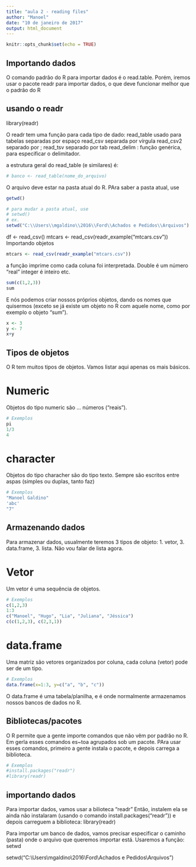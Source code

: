 ```yaml
---
title: "aula 2 - reading files"
author: "Manoel"
date: "10 de janeiro de 2017"
output: html_document
---
```


```r
knitr::opts_chunk$set(echo = TRUE)
```

## Importando dados

O comando padrão do R para importar dados é o read.table. Porém, iremos usar o pacote readr para importar dados, o que deve funcionar melhor que o padrão do R

## usando o readr

library(readr)

O readr tem uma função para cada tipo de dado:
read_table usado para tabelas separadas por espaço
read_csv separada por vírgula
read_csv2 separado por ;
read_tsv separado por tab
read_delim : função genérica, para especificar o delimitador.

a estrutura geral do read_table (e similares) é:

```r
# banco <- read_table(nome_do_arquivo)

```

O arquivo deve estar na pasta atual do R.
PAra saber a pasta atual, use

```r
getwd()

# para mudar a pasta atual, use
# setwd()
# ex.
setwd("C:\\Users\\mgaldino\\2016\\Ford\\Achados e Pedidos\\Arquivos")


```

df <- read_csv()
mtcars <- read_csv(readr_example("mtcars.csv"))
Importando objetos

```r
mtcars <- read_csv(readr_example("mtcars.csv"))
```

a função imprime como cada coluna foi interpretada.
Double é um número "real"
integer é inteiro etc.


```r
sum(c(1,2,3))
sum
```

E nós podemos criar nossos próprios objetos, dando os nomes que quisermos (exceto se já existe um objeto no R com aquele nome, como por exemplo o objeto "sum").

```r
x <- 3
y <- 7
x+y
```

## Tipos de objetos

O R tem muitos tipos de objetos. Vamos listar aqui apenas os mais básicos.

# Numeric

Objetos do tipo numeric são ... números ("reais").

```r
# Exemplos
pi
1/3
4
```

# character

Objetos do tipo characher são do tipo texto. Sempre são escritos entre aspas (simples ou duplas, tanto faz)

```r
# Exemplos
"Manoel Galdino"
'abc'
"7"
```

## Armazenando dados

Para armazenar dados, usualmente teremos 3 tipos de objeto: 1. vetor, 3. data.frame, 3. lista. Não vou falar de lista agora.

# Vetor
Um vetor é uma sequência de objetos.

```r
# Exemplos
c(1,2,3)
1:3
c("Manoel", "Hugo", "Lia", "Juliana", "Jéssica")
c(c(1,2,3), c(2,3,1))
```

# data.frame

Uma matriz são vetores organizados por coluna, cada coluna (vetor) pode ser de um tipo.

```r
# Exemplos
data.frame(x=1:3, y=c("a", "b", "c"))
```

O data.frame é uma tabela/planilha, e é onde normalmente armazenamos nossos bancos de dados no R.

## Bibliotecas/pacotes

O R permite que a gente importe comandos que não vêm por padrão no R. Em gerla esses comandos es~toa agrupados sob um pacote. PAra usar esses comandos, primeiro a gente instala o pacote, e depois carrega a biblioteca.

```r
# Exemplos
#install.packages("readr")
#library(readr)
```

## importando dados
Para importar dados, vamos usar a bilioteca "readr"
Então, instalem ela se ainda não instalaram (usando o comando install.packages("readr"))
e depois carreguem a biblioteca: library(readr)

Para importar um banco de dados, vamos precisar especificar o caminho (pasta) onde o arquivo que queremos importar está. Usaremos a função: setwd

setwd("C:\\Users\\mgaldino\\2016\\Ford\\Achados e Pedidos\\Arquivos")






